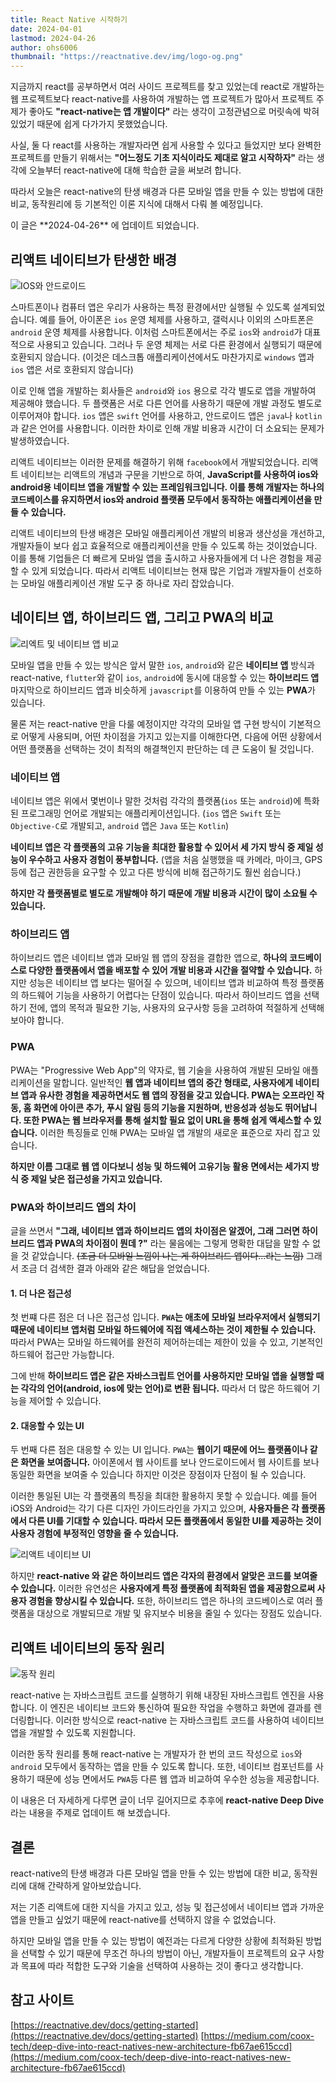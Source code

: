 ```yaml
---
title: React Native 시작하기
date: 2024-04-01
lastmod: 2024-04-26
author: ohs6006
thumbnail: "https://reactnative.dev/img/logo-og.png"
---
```


지금까지 react를 공부하면서 여러 사이드 프로젝트를 찾고 있었는데 react로 개발하는 웹 프로젝트보다 react-native를 사용하여 개발하는 앱 프로젝트가 많아서 프로젝트 주제가 좋아도 **"react-native는 앱 개발이다"** 라는 생각이 고정관념으로 머릿속에 박혀 있었기 때문에 쉽게 다가가지 못했었습니다.

사실, 둘 다 react를 사용하는 개발자라면 쉽게 사용할 수 있다고 들었지만 보다 완벽한 프로젝트를 만들기 위해서는 **"어느정도 기초 지식이라도 제대로 알고 시작하자"** 라는 생각에 오늘부터 react-native에 대해 학습한 글을 써보려 합니다.

따라서 오늘은 react-native의 탄생 배경과 다른 모바일 앱을 만들 수 있는 방법에 대한 비교, 동작원리에 등 기본적인 이론 지식에 대해서 다뤄 볼 예정입니다.

<Callout type="info" row={true}>
  이 글은 **2024-04-26** 에 업데이트 되었습니다.
</Callout>

## 리액트 네이티브가 탄생한 배경

![IOS와 안드로이드](https://res.cloudinary.com/dxesudkxn/image/upload/v1714109864/blog/React%20Native%20%EC%8B%9C%EC%9E%91%ED%95%98%EA%B8%B0/x3gtdvjakmoagj4zlhzh.jpg)

스마트폰이나 컴퓨터 앱은 우리가 사용하는 특정 환경에서만 실행될 수 있도록 설계되었습니다. 예를 들어, 아이폰은 `ios` 운영 체제를 사용하고, 갤럭시나 이외의 스마트폰은 `android` 운영 체제를 사용합니다. 이처럼 스마트폰에서는 주로 `ios`와 `android`가 대표적으로 사용되고 있습니다. 그러나 두 운영 체제는 서로 다른 환경에서 실행되기 때문에 호환되지 않습니다. (이것은 데스크톱 애플리케이션에서도 마찬가지로 `windows` 앱과 `ios` 앱은 서로 호환되지 않습니다)

이로 인해 앱을 개발하는 회사들은 `android`와 `ios` 용으로 각각 별도로 앱을 개발하여 제공해야 했습니다. 두 플랫폼은 서로 다른 언어를 사용하기 때문에 개발 과정도 별도로 이루어져야 합니다. `ios` 앱은 `swift` 언어를 사용하고, 안드로이드 앱은 `java`나 `kotlin`과 같은 언어를 사용합니다. 이러한 차이로 인해 개발 비용과 시간이 더 소요되는 문제가 발생하였습니다.

리액트 네이티브는 이러한 문제를 해결하기 위해 `facebook`에서 개발되었습니다. 리액트 네이티브는 리액트의 개념과 구문을 기반으로 하여, **JavaScript를 사용하여 ios와 android용 네이티브 앱을 개발할 수 있는 프레임워크입니다. 이를 통해 개발자는 하나의 코드베이스를 유지하면서 ios와 android 플랫폼 모두에서 동작하는 애플리케이션을 만들 수 있습니다.**

리액트 네이티브의 탄생 배경은 모바일 애플리케이션 개발의 비용과 생산성을 개선하고, 개발자들이 보다 쉽고 효율적으로 애플리케이션을 만들 수 있도록 하는 것이었습니다. 이를 통해 기업들은 더 빠르게 모바일 앱을 출시하고 사용자들에게 더 나은 경험을 제공할 수 있게 되었습니다. 따라서 리액트 네이티브는 현재 많은 기업과 개발자들이 선호하는 모바일 애플리케이션 개발 도구 중 하나로 자리 잡았습니다.

## 네이티브 앱, 하이브리드 앱, 그리고 PWA의 비교

![리엑트 및 네이티브 앱 비교](https://res.cloudinary.com/dxesudkxn/image/upload/v1714109022/blog/React%20Native%20%EC%8B%9C%EC%9E%91%ED%95%98%EA%B8%B0/erbfl1ima0iufzrp9lod.jpg)

모바일 앱을 만들 수 있는 방식은 앞서 말한 `ios`, `android`와 같은 **네이티브 앱** 방식과 react-native, `flutter`와 같이 `ios`, `android`에 동시에 대응할 수 있는 **하이브리드 앱** 마지막으로 하이브리드 앱과 비슷하게 `javascript`를 이용하여 만들 수 있는 **PWA**가 있습니다.

물론 저는 react-native 만을 다룰 예정이지만 각각의 모바일 앱 구현 방식이 기본적으로 어떻게 사용되며, 어떤 차이점을 가지고 있는지를 이해한다면, 다음에 어떤 상황에서 어떤 플랫폼을 선택하는 것이 최적의 해결책인지 판단하는 데 큰 도움이 될 것입니다.

### 네이티브 앱

네이티브 앱은 위에서 몇번이나 말한 것처럼 각각의 플랫폼(`ios` 또는 `android`)에 특화된 프로그래밍 언어로 개발되는 애플리케이션입니다. (`ios` 앱은 `Swift` 또는 `Objective-C`로 개발되고, `android` 앱은 `Java` 또는 `Kotlin`)

**네이티브 앱은 각 플랫폼의 고유 기능을 최대한 활용할 수 있어서 세 가지 방식 중 제일 성능이 우수하고 사용자 경험이 풍부합니다.** (앱을 처음 실행했을 때 카메라, 마이크, GPS 등에 접근 권한등을 요구할 수 있고 다른 방식에 비해 접근하기도 훨씬 쉽습니다.)

**하지만 각 플랫폼별로 별도로 개발해야 하기 때문에 개발 비용과 시간이 많이 소요될 수 있습니다.**

### 하이브리드 앱

하이브리드 앱은 네이티브 앱과 모바일 웹 앱의 장점을 결합한 앱으로, **하나의 코드베이스로 다양한 플랫폼에서 앱을 배포할 수 있어 개발 비용과 시간을 절약할 수 있습니다.** 하지만 성능은 네이티브 앱 보다는 떨어질 수 있으며, 네이티브 앱과 비교하여 특정 플랫폼의 하드웨어 기능을 사용하기 어렵다는 단점이 있습니다. 따라서 하이브리드 앱을 선택하기 전에, 앱의 목적과 필요한 기능, 사용자의 요구사항 등을 고려하여 적절하게 선택해 보아야 합니다.

### PWA

PWA는 "Progressive Web App"의 약자로, 웹 기술을 사용하여 개발된 모바일 애플리케이션을 말합니다. 일반적인 **웹 앱과 네이티브 앱의 중간 형태로, 사용자에게 네이티브 앱과 유사한 경험을 제공하면서도 웹 앱의 장점을 갖고 있습니다. PWA는 오프라인 작동, 홈 화면에 아이콘 추가, 푸시 알림 등의 기능을 지원하며, 반응성과 성능도 뛰어납니다. 또한 PWA는 웹 브라우저를 통해 설치할 필요 없이 URL을 통해 쉽게 액세스할 수 있습니다.** 이러한 특징들로 인해 PWA는 모바일 앱 개발의 새로운 표준으로 자리 잡고 있습니다.

**하지만 이름 그대로 웹 앱 이다보니 성능 및 하드웨어 고유기능 활용 면에서는 세가지 방식 중 제일 낮은 접근성을 가지고 있습니다.**

### PWA와 하이브리드 앱의 차이

글을 쓰면서 **"그래, 네이티브 앱과 하이브리드 앱의 차이점은 알겠어, 그래 그러면 하이브리드 앱과 PWA의 차이점이 뭔데 ?"** 라는 물음에는 그렇게 명확한 대답을 말할 수 없을 것 같았습니다. ~~(조금 더 모바일 느낌이 나는 게 하이브리드 앱이다...라는 느낌)~~ 그래서 조금 더 검색한 결과 아래와 같은 해답을 얻었습니다.

#### 1. 더 나은 접근성

첫 번쨰 다른 점은 더 나은 접근성 입니다. **`PWA`는 애초에 모바일 브라우저에서 실행되기 때문에 네이티브 앱처럼 모바일 하드웨어에 직접 액세스하는 것이 제한될 수 있습니다.** 따라서 PWA는 모바일 하드웨어를 완전히 제어하는데는 제한이 있을 수 있고, 기본적인 하드웨어 접근만 가능합니다.

그에 반해 **하이브리드 앱은 같은 자바스크립트 언어를 사용하지만 모바일 앱을 실행할 때는 각각의 언어(android, ios에 맞는 언어)로 변환 됩니다.** 따라서 더 많은 하드웨어 기능을 제어할 수 있습니다.

#### 2. 대응할 수 있는 UI

두 번째 다른 점은 대응할 수 있는 UI 입니다. `PWA`는 **웹이기 때문에 어느 플랫폼이나 같은 화면을 보여줍니다.** 아이폰에서 웹 사이트를 보나 안드로이드에서 웹 사이트를 보나 동일한 화면을 보여줄 수 있습니다 하지만 이것은 장점이자 단점이 될 수 있습니다.

이러한 통일된 UI는 각 플랫폼의 특징을 최대한 활용하지 못할 수 있습니다. 예를 들어 iOS와 Android는 각기 다른 디자인 가이드라인을 가지고 있으며, **사용자들은 각 플랫폼에서 다른 UI를 기대할 수 있습니다. 따라서 모든 플랫폼에서 동일한 UI를 제공하는 것이 사용자 경험에 부정적인 영향을 줄 수 있습니다.**

![리액트 네이티브 UI](https://res.cloudinary.com/dxesudkxn/image/upload/v1714117492/blog/React%20Native%20%EC%8B%9C%EC%9E%91%ED%95%98%EA%B8%B0/ykv1e2neyizklbdzcncd.webp)

하지만 **react-native 와 같은 하이브리드 앱은 각자의 환경에서 알맞은 코드를 보여줄 수 있습니다.** 이러한 유연성은 **사용자에게 특정 플랫폼에 최적화된 앱을 제공함으로써 사용자 경험을 향상시킬 수 있습니다.** 또한, 하이브리드 앱은 하나의 코드베이스로 여러 플랫폼을 대상으로 개발되므로 개발 및 유지보수 비용을 줄일 수 있다는 장점도 있습니다.

## 리액트 네이티브의 동작 원리

![동작 원리](https://miro.medium.com/v2/resize:fit:720/format:webp/1*0LTWA_egTnRLRlqXoRUymg.png)

react-native 는 자바스크립트 코드를 실행하기 위해 내장된 자바스크립트 엔진을 사용합니다. 이 엔진은 네이티브 코드와 통신하여 필요한 작업을 수행하고 화면에 결과를 렌더링합니다. 이러한 방식으로 react-native 는 자바스크립트 코드를 사용하여 네이티브 앱을 개발할 수 있도록 지원합니다.

이러한 동작 원리를 통해 react-native 는 개발자가 한 번의 코드 작성으로 `ios`와 `android` 모두에서 동작하는 앱을 만들 수 있도록 합니다. 또한, 네이티브 컴포넌트를 사용하기 때문에 성능 면에서도 `PWA`등 다른 웹 앱과 비교하여 우수한 성능을 제공합니다.

이 내용은 더 자세하게 다루면 글이 너무 길어지므로 추후에 **react-native Deep Dive**라는 내용을 주제로 업데이트 해 보겠습니다.

## 결론

react-native의 탄생 배경과 다른 모바일 앱을 만들 수 있는 방법에 대한 비교, 동작원리에 대해 간략하게 알아보았습니다.

저는 기존 리액트에 대한 지식을 가지고 있고, 성능 및 접근성에서 네이티브 앱과 가까운 앱을 만들고 싶었기 때문에 react-native를 선택하지 않을 수 없었습니다.

하지만 모바일 앱을 만들 수 있는 방법이 예전과는 다르게 다양한 상황에 최적화된 방법을 선택할 수 있기 때문에 무조건 하나의 방법이 아닌, 개발자들이 프로젝트의 요구 사항과 목표에 따라 적합한 도구와 기술을 선택하여 사용하는 것이 좋다고 생각합니다.

## 참고 사이트

[https://reactnative.dev/docs/getting-started](https://reactnative.dev/docs/getting-started)
[https://medium.com/coox-tech/deep-dive-into-react-natives-new-architecture-fb67ae615ccd](https://medium.com/coox-tech/deep-dive-into-react-natives-new-architecture-fb67ae615ccd)
